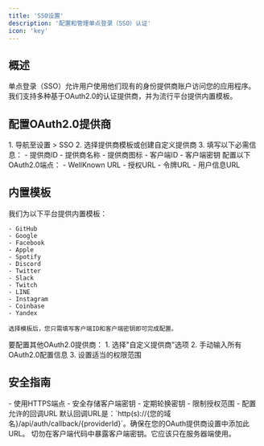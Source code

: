 ```yaml
---
title: 'SSO设置'
description: '配置和管理单点登录（SSO）认证'
icon: 'key'
---
```


## 概述

单点登录（SSO）允许用户使用他们现有的身份提供商账户访问您的应用程序。我们支持多种基于OAuth2.0的认证提供商，并为流行平台提供内置模板。

## 配置OAuth2.0提供商

<AccordionGroup>
  <Accordion icon="gear" title="基本设置" defaultOpen>
    1. 导航至设置 > SSO
    2. 选择提供商模板或创建自定义提供商
    3. 填写以下必需信息：
       - 提供商ID
       - 提供商名称
       - 提供商图标
       - 客户端ID
       - 客户端密钥
  </Accordion>

  <Accordion icon="link" title="URL配置">
    配置以下OAuth2.0端点：
    - WellKnown URL
    - 授权URL
    - 令牌URL
    - 用户信息URL
  </Accordion>
</AccordionGroup>

## 内置模板

<AccordionGroup>
  <Accordion icon="github" title="支持的平台">
    我们为以下平台提供内置模板：

    - GitHub
    - Google
    - Facebook
    - Apple
    - Spotify
    - Discord
    - Twitter
    - Slack
    - Twitch
    - LINE
    - Instagram
    - Coinbase
    - Yandex
    
    选择模板后，您只需填写客户端ID和客户端密钥即可完成配置。
  </Accordion>

  <Accordion icon="code" title="自定义提供商">
    要配置其他OAuth2.0提供商：
    1. 选择"自定义提供商"选项
    2. 手动输入所有OAuth2.0配置信息
    3. 设置适当的权限范围
  </Accordion>
</AccordionGroup>

## 安全指南

<AccordionGroup>
  <Accordion icon="shield" title="最佳实践">
    - 使用HTTPS端点
    - 安全存储客户端密钥
    - 定期轮换密钥
    - 限制授权范围
    - 配置允许的回调URL
  </Accordion>
</AccordionGroup>

<Note>
默认回调URL是：`http(s)://{您的域名}/api/auth/callback/{providerId}`。确保在您的OAuth提供商设置中添加此URL。
</Note>

<Warning>
切勿在客户端代码中暴露客户端密钥。它应该只在服务器端使用。
</Warning>
